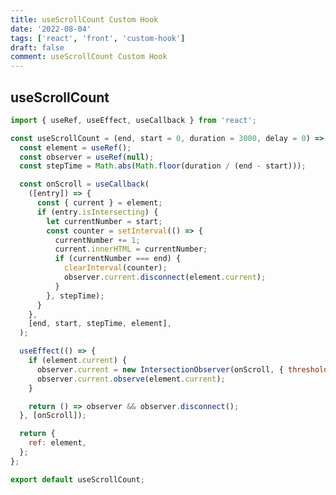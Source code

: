 ```yaml
---
title: useScrollCount Custom Hook
date: '2022-08-04'
tags: ['react', 'front', 'custom-hook']
draft: false
comment: useScrollCount Custom Hook
---
```


## useScrollCount

```jsx
import { useRef, useEffect, useCallback } from 'react';

const useScrollCount = (end, start = 0, duration = 3000, delay = 0) => {
  const element = useRef();
  const observer = useRef(null);
  const stepTime = Math.abs(Math.floor(duration / (end - start)));

  const onScroll = useCallback(
    ([entry]) => {
      const { current } = element;
      if (entry.isIntersecting) {
        let currentNumber = start;
        const counter = setInterval(() => {
          currentNumber += 1;
          current.innerHTML = currentNumber;
          if (currentNumber === end) {
            clearInterval(counter);
            observer.current.disconnect(element.current);
          }
        }, stepTime);
      }
    },
    [end, start, stepTime, element],
  );

  useEffect(() => {
    if (element.current) {
      observer.current = new IntersectionObserver(onScroll, { threshold: 0.7 });
      observer.current.observe(element.current);
    }

    return () => observer && observer.disconnect();
  }, [onScroll]);

  return {
    ref: element,
  };
};

export default useScrollCount;
```
